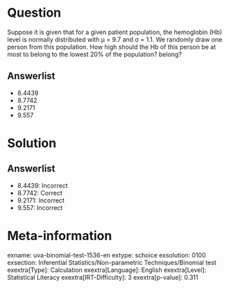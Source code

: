 Question
========

Suppose it is given that for a given patient population, the hemoglobin (Hb) level is normally distributed with μ = 9.7 and σ = 1.1. We randomly draw one person from this population. How high should the Hb of this person be at most to belong to the lowest 20% of the population? belong?

Answerlist
----------

* 8.4439
* 8.7742
* 9.2171
* 9.557

Solution
========

Answerlist
----------

* 8.4439: Incorrect
* 8.7742: Correct
* 9.2171: Incorrect
* 9.557: Incorrect

Meta-information
================
exname: uva-binomial-test-1536-en
extype: schoice
exsolution: 0100
exsection: Inferential Statistics/Non-parametric Techniques/Binomial test
exextra[Type]: Calculation
exextra[Language]: English
exextra[Level]: Statistical Literacy
exextra[IRT-Difficulty]: 3
exextra[p-value]: 0.311
